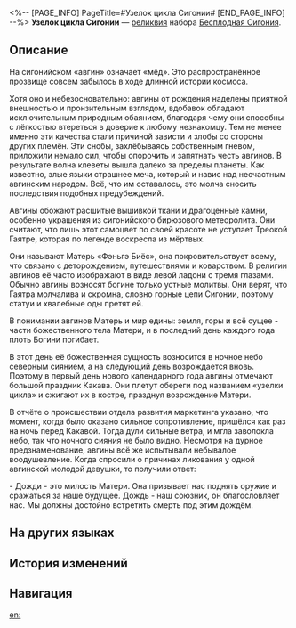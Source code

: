 <%-- [PAGE_INFO]
PageTitle=#Узелок цикла Сигонии#
[END_PAGE_INFO] --%>
{{Реликвия Инфобокс
|id          = 63136
|Изображение = Предмет Узелок цикла Сигонии.png
|Набор       = Бесплодная Сигония
|Предмет     = Соединительная вязь
|Упоминания  = 
}}
{{Описание|Бирюзовый метеоролит был искусно огранён авгинами и нанизан на золочёную атласную нить. Они утверждают, что оберег не утонет в зыбучих песках и будет сиять, словно тело Матери, которая воскресла из мёртвых в ночь Какавы.}}
'''Узелок цикла Сигонии''' — [[реликвия]] набора [[Бесплодная Сигония]].

==Описание==
На сигонийском «авгин» означает «мёд». Это распространённое прозвище совсем забылось в ходе длинной истории космоса.

Хотя оно и небезосновательно: авгины от рождения наделены приятной внешностью и пронзительным взглядом, вдобавок обладают исключительным природным обаянием, благодаря чему они способны с лёгкостью втереться в доверие к любому незнакомцу. Тем не менее именно эти качества стали причиной зависти и злобы со стороны других племён. Эти снобы, захлёбываясь собственным гневом, приложили немало сил, чтобы опорочить и запятнать честь авгинов. В результате волна клеветы вышла далеко за пределы планеты. Как известно, злые языки страшнее меча, который и навис над несчастным авгинским народом. Всё, что им оставалось, это молча сносить последствия подобных предубеждений.

Авгины обожают расшитые вышивкой ткани и драгоценные камни, особенно украшения из сигонийского бирюзового метеоролита. Они считают, что лишь этот самоцвет по своей красоте не уступает Треокой Гаятре, которая по легенде воскресла из мёртвых.

Они называют Матерь «Фэньгэ Биёс», она покровительствует всему, что связано с деторождением, путешествиями и коварством. В религии авгинов её часто изображают в виде левой ладони с тремя глазами. Обычно авгины возносят богине только устные молитвы. Они верят, что Гаятра молчалива и скромна, словно горные цепи Сигонии, поэтому статуи и хвалебные оды претят ей.

В понимании авгинов Матерь и мир едины: земля, горы и всё сущее - части божественного тела Матери, и в последний день каждого года плоть Богини погибает.

В этот день её божественная сущность возносится в ночное небо северным сиянием, а на следующий день возрождается вновь. Поэтому в первый день нового календарного года авгины отмечают большой праздник Какава. Они плетут обереги под названием «узелки цикла» и сжигают их в костре, празднуя возрождение Матери.

В отчёте о происшествии отдела развития маркетинга указано, что момент, когда было оказано сильное сопротивление, пришёлся как раз на ночь перед Какавой. Тогда дули сильные ветра, и мгла заволокла небо, так что ночного сияния не было видно. Несмотря на дурное предзнаменование, авгины всё же испытывали небывалое воодушевление. Когда спросили о причинах ликования у одной авгинской молодой девушки, то получили ответ:

- Дожди - это милость Матери. Она призывает нас поднять оружие и сражаться за наше будущее. Дождь - наш союзник, он благословляет нас. Мы должны достойно встретить смерть под этим дождём.

==На других языках==
{{На других языках
|en   = Sigonia's Knot of Cyclicality
|zhs  = 茨冈尼亚的轮回纽结
|zht  = 茨岡尼亞的輪迴紐結
|ja   = ツガンニヤの{{Rubi|輪廻|りんね}}の{{Rubi|結|むす}}び{{Rubi|目|め}}
|ko   = 츠가냐의 윤회 매듭
|es   = Nudo de renacimiento de Sigonia
|fr   = Nœud de réincarnation de Sigonia
|ru   = Узелок цикла Сигонии
|th   = Sigonia's Knot of Cyclicality
|vi   = Nút Thắt Luân Hồi Của Sigonia
|de   = Sigonischer Knoten des Kreislaufs
|id   = Sigonia's Knot of Cyclicality
|pt   = Nó da Ciclicidade de Sigonia
}}

==История изменений==
{{История изменений|3.5}}

==Навигация==
{{Набор Реликвий Навбокс|Бесплодная Сигония}}

[[en:]]